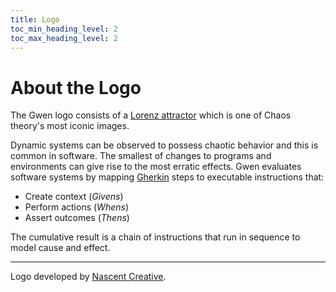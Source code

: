 ```yaml
--- 
title: Logo
toc_min_heading_level: 2
toc_max_heading_level: 2
---
```



# About the Logo

<p>
  <ThemedImage
    alt="Gwen logo"
    sources={{
      light: useBaseUrl('/img/gwen-logo-c.svg'),
      dark: useBaseUrl('/img/gwen-logo-w.svg'),
    }}
    width="250px"
  />
</p>

The Gwen logo consists of a [Lorenz attractor](https://en.m.wikipedia.org/wiki/Lorenz_system) which is one of Chaos theory's most iconic images.

Dynamic systems can be observed to possess chaotic behavior and this is common in software. The smallest of changes to programs and environments can give rise to the most erratic effects. Gwen evaluates software systems by mapping [Gherkin](https://cucumber.io/docs/gherkin/reference/) steps to executable instructions that:


- Create context (_Givens_)
- Perform actions (_Whens_)
- Assert outcomes (_Thens_)

The cumulative result is a chain of instructions that run in sequence to model cause and effect. 

---

Logo developed by [Nascent Creative](https://nascentcreative.com.au/).
